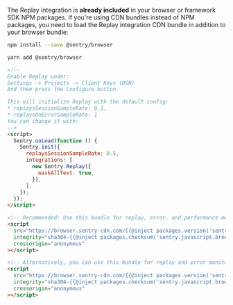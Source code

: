 The Replay integration is **already included** in your browser or framework SDK NPM packages. If you're using CDN bundles instead of NPM packages, you need to load the Replay integration CDN bundle in addition to your browser bundle:

```bash {tabTitle: npm}
npm install --save @sentry/browser
```

```bash {tabTitle: Yarn}
yarn add @sentry/browser
```

```html {tabTitle: Loader}
<!--
Enable Replay under:
Settings -> Projects -> Client Keys (DSN)
And then press the Configure button.

This will initialize Replay with the default config:
* replaysSessionSampleRate: 0.1,
* replaysOnErrorSampleRate: 1
You can change it with:
-->
<script>
  Sentry.onLoad(function () {
    Sentry.init({
      replaysSessionSampleRate: 0.5,
      integrations: [
        new Sentry.Replay({
          maskAllText: true,
        }),
      ],
    });
  });
</script>
```

```html {tabTitle: CDN}
<!-- Recommended: Use this bundle for replay, error, and performance monitoring -->
<script
  src="https://browser.sentry-cdn.com/{{@inject packages.version('sentry.javascript.browser') }}/bundle.tracing.replay.min.js"
  integrity="sha384-{{@inject packages.checksum('sentry.javascript.browser', 'bundle.tracing.replay.min.js', 'sha384-base64') }}"
  crossorigin="anonymous"
></script>

<!-- Alternatively, you can use this bundle for replay and error monitoring only -->
<script
  src="https://browser.sentry-cdn.com/{{@inject packages.version('sentry.javascript.browser') }}/bundle.replay.min.js"
  integrity="sha384-{{@inject packages.checksum('sentry.javascript.browser', 'bundle.replay.min.js', 'sha384-base64') }}"
  crossorigin="anonymous"
></script>
```
